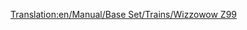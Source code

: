 [[Translation:en/Manual/Base Set/Trains/Wizzowow Z99]]
{{it/Manuale/Set base/Treni/StatLocomotive|Image=[[File:en/Manual/Base Set/Trains/Wizzowowz99.png]]
|Name=Wizzowow Z99
|Cost=€ 124.218
|Speed=321 km/h (200 mph)
|Weight=95 t
|Power=5.070 hp (3,730 kW)
|Annual=€ 6.468
|Designed=1999
|Lifespan=20 
|Capacity=N/A
|Description=L'unico motore monorotaia nel mondo di Toyland, molto più forte dei tradizionali treni ferroviari giocattolo.
|Real-life=Immaginario
}}